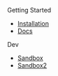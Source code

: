 Getting Started

* [Installation](/installation)
* [Docs](/docs)

Dev

* [Sandbox](/docs/sandbox)
* [Sandbox2](/docs/sandbox2)
